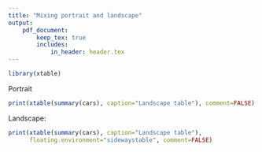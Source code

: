 ---
title: "Mixing portrait and landscape"
output:
    pdf_document:
        keep_tex: true
        includes:
            in_header: header.tex
---
```{r, echo=FALSE}
library(xtable)
```

Portrait
```{r, results='asis', echo=FALSE}
print(xtable(summary(cars), caption="Landscape table"), comment=FALSE)
```

Landscape:
```{r, results='asis', echo=FALSE}
print(xtable(summary(cars), caption="Landscape table"),
      floating.environment="sidewaystable", comment=FALSE)
```